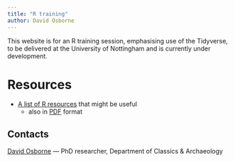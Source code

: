```yaml
---
title: "R training"
author: David Osborne
---
```


This website is for an R training session, emphasising use of the Tidyverse, to be delivered at the University of Nottingham and is currently under development.

# Resources

-   [A list of R resources](resources.html) that might be useful
    -   also in [PDF](resources.pdf) format

## Contacts

[David Osborne](mailto:d.osborne@nottingham.ac.uk) --- PhD researcher, Department of Classics & Archaeology
